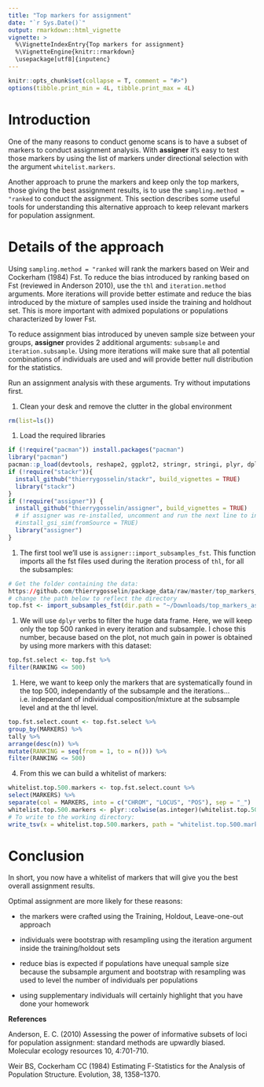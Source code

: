 ```yaml
---
title: "Top markers for assignment"
date: "`r Sys.Date()`"
output: rmarkdown::html_vignette
vignette: >
  %\VignetteIndexEntry{Top markers for assignment}
  %\VignetteEngine{knitr::rmarkdown}
  \usepackage[utf8]{inputenc}
---
```


```r
knitr::opts_chunk$set(collapse = T, comment = "#>")
options(tibble.print_min = 4L, tibble.print_max = 4L)
```

# Introduction
One of the many reasons to conduct genome scans is to have a subset of markers to
conduct assignment analysis. With **assigner** it's easy to test those markers
by using the list of markers under directional selection with the argument 
`whitelist.markers`. 

Another approach to prune the markers and keep only the top markers, 
those giving the best assignment results, is to use the `sampling.method = "ranked`
to conduct the assignment. This section describes some useful tools for 
understanding this alternative approach to keep relevant markers for population assignment.

# Details of the approach
Using `sampling.method = "ranked` will rank the markers based on 
Weir and Cockerham (1984) Fst. 
To reduce the bias introduced by ranking based on Fst (reviewed in Anderson 2010),
use the `thl` and `iteration.method` arguments.
More iterations will provide better estimate and reduce the bias introduced by 
the mixture of samples used inside the training and holdhout set. This is more
important with admixed populations or populations characterized by lower Fst.

To reduce assignment bias introduced by uneven sample size between your groups, 
**assigner** provides 2 additional arguments: `subsample` and `iteration.subsample`.
Using more iterations will make sure that all potential combinations of individuals
are used and will provide better null distribution for the statistics.

Run an assignment analysis with these arguments. Try without imputations first.


1. Clean your desk and remove the clutter in the global environment
```r
rm(list=ls())
```

1. Load the required libraries
```r
if (!require("pacman")) install.packages("pacman")
library("pacman")
pacman::p_load(devtools, reshape2, ggplot2, stringr, stringi, plyr, dplyr, tidyr, readr, purrr, data.table, ape, adegenet, parallel, lazyeval, randomForestSRC)
if (!require("stackr")){
  install_github("thierrygosselin/stackr", build_vignettes = TRUE)
  library("stackr")
}
if (!require("assigner")) {
  install_github("thierrygosselin/assigner", build_vignettes = TRUE)
  # if assigner was re-installed, uncomment and run the next line to install gsi_sim:
  #install_gsi_sim(fromSource = TRUE) 
  library("assigner")
}
```


1. The first tool we'll use is `assigner::import_subsamples_fst`. 
This function imports all the fst files used during the iteration process of `thl`,
for all the subsamples:
```r
# Get the folder containing the data:
https://github.com/thierrygosselin/package_data/raw/master/top_markers_assignment.tar.gz
# change the path below to reflect the directory
top.fst <- import_subsamples_fst(dir.path = "~/Downloads/top_markers_assignment")
```

1. We will use `dplyr` verbs to filter the huge data frame. Here, we will keep
only the top 500 ranked in every iteration and subsample. 
I chose this number, because based on the plot, not much gain in power is obtained
by using more markers with this dataset:
```r
top.fst.select <- top.fst %>% 
filter(RANKING <= 500)
```

1. Here, we want to keep only the markers that are systematically found in 
the top 500, independantly of the subsample and the iterations... 
i.e. independant of individual composition/mixture at the subsample level and 
at the thl level.
```r
top.fst.select.count <- top.fst.select %>% 
group_by(MARKERS) %>% 
tally %>% 
arrange(desc(n)) %>% 
mutate(RANKING = seq(from = 1, to = n())) %>% 
filter(RANKING <= 500)
```

4. From this we can build a whitelist of markers:
```r
whitelist.top.500.markers <- top.fst.select.count %>% 
select(MARKERS) %>% 
separate(col = MARKERS, into = c("CHROM", "LOCUS", "POS"), sep = "_")
whitelist.top.500.markers <- plyr::colwise(as.integer)(whitelist.top.500.markers)
# To write to the working directory:
write_tsv(x = whitelist.top.500.markers, path = "whitelist.top.500.markers.tsv", col_names = TRUE)
```

# Conclusion
In short, you now have a whitelist of markers that will give you the best overall
assignment results.

Optimal assignment are more likely for these reasons:

* the markers were crafted using the Training, Holdout, Leave-one-out approach

* individuals were bootstrap with resampling using the iteration argument inside 
the training/holdout sets

* reduce bias is expected if populations have unequal sample size because the 
subsample argument and bootstrap with resampling was used to level the number 
of individuals per populations

* using supplementary individuals will certainly highlight that you have done your homework

**References**

Anderson, E. C. (2010) Assessing the power of informative subsets of loci for population assignment: standard methods are upwardly biased. Molecular ecology resources 10, 4:701-710.

Weir BS, Cockerham CC (1984) Estimating F-Statistics for the 
Analysis of Population Structure. Evolution, 38, 1358–1370.

